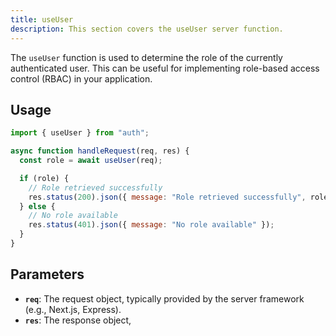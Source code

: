 ```yaml
---
title: useUser
description: This section covers the useUser server function.
---
```


The `useUser` function is used to determine the role of the currently authenticated user. This can be useful for implementing role-based access control (RBAC) in your application.

## Usage

```javascript
import { useUser } from "auth";

async function handleRequest(req, res) {
  const role = await useUser(req);

  if (role) {
    // Role retrieved successfully
    res.status(200).json({ message: "Role retrieved successfully", role });
  } else {
    // No role available
    res.status(401).json({ message: "No role available" });
  }
}
```

## Parameters

- **`req`**: The request object, typically provided by the server framework (e.g., Next.js, Express).
- **`res`**: The response object,
